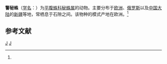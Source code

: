 {{Speciesbox
| taxon = Aphantaulax seminigra
| binomial_authority = (Simon, 1878)<ref name='id14298'>{{cite web| url =http://www.bioinfo.cn/db05/BjdwSpecies.php?action=view&id=14298| title =警秘蛛| work =《中国动物物种编目数据库》| publisher =中国科学院微生物研究所| author =中国科学院动物研究所| accessdate =2009-04-28| deadurl =yes| archiveurl =https://web.archive.org/web/20160305084205/http://www.bioinfo.cn/db05/BjdwSpecies.php?action=view&id=14298| archivedate =2016-03-05}}</ref>
}}

'''警秘蛛'''（[[学名|学名]]：{{lang|la|''Aphantaulax seminigra''}}）为[[平腹蛛科|平腹蛛科]][[秘蛛属|秘蛛属]]的动物。主要分布于[[欧洲|欧洲]]、[[俄罗斯|俄罗斯]]以及[[中国大陆|中国大陆]]的[[新疆|新疆]]等地，常栖息于石隙之间。该物种的模式产地在欧洲。<ref name='id14298'/>

== 参考文献 ==
{{reflist}}

{{蜘蛛小作品}}

{{taxonbar}}
[[Category:_1878年描述的动物|J]]
[[Category:秘蛛屬|J]]